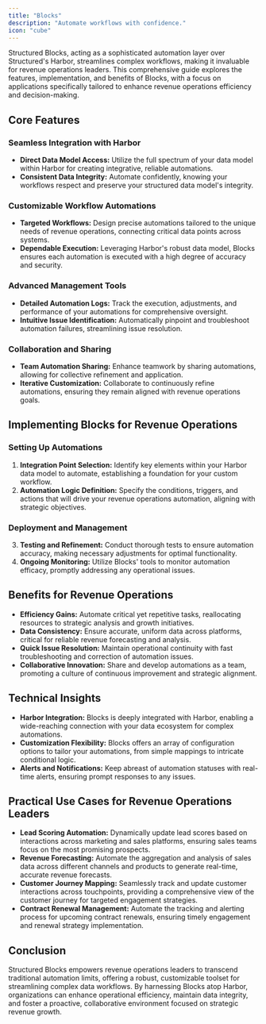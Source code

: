 ```yaml
---
title: "Blocks"
description: "Automate workflows with confidence."
icon: "cube"
---
```


Structured Blocks, acting as a sophisticated automation layer over Structured's Harbor, streamlines complex workflows, making it invaluable for revenue operations leaders. This comprehensive guide explores the features, implementation, and benefits of Blocks, with a focus on applications specifically tailored to enhance revenue operations efficiency and decision-making.

## **Core Features**

### **Seamless Integration with Harbor**

- **Direct Data Model Access:** Utilize the full spectrum of your data model within Harbor for creating integrative, reliable automations.
- **Consistent Data Integrity:** Automate confidently, knowing your workflows respect and preserve your structured data model's integrity.

### **Customizable Workflow Automations**

- **Targeted Workflows:** Design precise automations tailored to the unique needs of revenue operations, connecting critical data points across systems.
- **Dependable Execution:** Leveraging Harbor's robust data model, Blocks ensures each automation is executed with a high degree of accuracy and security.

### **Advanced Management Tools**

- **Detailed Automation Logs:** Track the execution, adjustments, and performance of your automations for comprehensive oversight.
- **Intuitive Issue Identification:** Automatically pinpoint and troubleshoot automation failures, streamlining issue resolution.

### **Collaboration and Sharing**

- **Team Automation Sharing:** Enhance teamwork by sharing automations, allowing for collective refinement and application.
- **Iterative Customization:** Collaborate to continuously refine automations, ensuring they remain aligned with revenue operations goals.

## **Implementing Blocks for Revenue Operations**

### **Setting Up Automations**

1. **Integration Point Selection:** Identify key elements within your Harbor data model to automate, establishing a foundation for your custom workflow.
2. **Automation Logic Definition:** Specify the conditions, triggers, and actions that will drive your revenue operations automation, aligning with strategic objectives.

### **Deployment and Management**

3. **Testing and Refinement:** Conduct thorough tests to ensure automation accuracy, making necessary adjustments for optimal functionality.
4. **Ongoing Monitoring:** Utilize Blocks' tools to monitor automation efficacy, promptly addressing any operational issues.

## **Benefits for Revenue Operations**

- **Efficiency Gains:** Automate critical yet repetitive tasks, reallocating resources to strategic analysis and growth initiatives.
- **Data Consistency:** Ensure accurate, uniform data across platforms, critical for reliable revenue forecasting and analysis.
- **Quick Issue Resolution:** Maintain operational continuity with fast troubleshooting and correction of automation issues.
- **Collaborative Innovation:** Share and develop automations as a team, promoting a culture of continuous improvement and strategic alignment.

## **Technical Insights**

- **Harbor Integration:** Blocks is deeply integrated with Harbor, enabling a wide-reaching connection with your data ecosystem for complex automations.
- **Customization Flexibility:** Blocks offers an array of configuration options to tailor your automations, from simple mappings to intricate conditional logic.
- **Alerts and Notifications:** Keep abreast of automation statuses with real-time alerts, ensuring prompt responses to any issues.

## **Practical Use Cases for Revenue Operations Leaders**

- **Lead Scoring Automation:** Dynamically update lead scores based on interactions across marketing and sales platforms, ensuring sales teams focus on the most promising prospects.
- **Revenue Forecasting:** Automate the aggregation and analysis of sales data across different channels and products to generate real-time, accurate revenue forecasts.
- **Customer Journey Mapping:** Seamlessly track and update customer interactions across touchpoints, providing a comprehensive view of the customer journey for targeted engagement strategies.
- **Contract Renewal Management:** Automate the tracking and alerting process for upcoming contract renewals, ensuring timely engagement and renewal strategy implementation.

## **Conclusion**

Structured Blocks empowers revenue operations leaders to transcend traditional automation limits, offering a robust, customizable toolset for streamlining complex data workflows. By harnessing Blocks atop Harbor, organizations can enhance operational efficiency, maintain data integrity, and foster a proactive, collaborative environment focused on strategic revenue growth.
